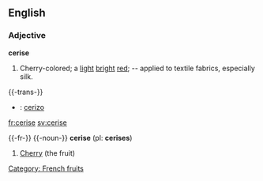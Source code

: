 ==English==

===Adjective===

'''cerise'''

#Cherry-colored; a [[light]] [[bright]] [[red]]; -- applied to textile fabrics, especially silk.

{{-trans-}}

* {{io}} : [[cerizo]]

[[fr:cerise]]
[[sv:cerise]]

{{-fr-}}
{{-noun-}}
'''cerise''' (pl: '''cerises''')
# [[Cherry]] (the fruit)

[[Category: French fruits]]